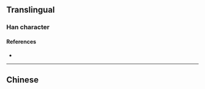 {{also|現}}
{{character info/new}}
==Translingual==
{{stroke order|type=animate}}

===Han character===
{{Han char|rn=96|rad=玉|as=04|sn=8|four=|canj=MGBHU|ids=⿰王见}}

====References====
* {{Han ref|kx=0728.211|hdz=21104.060|uh=73B0|ud=29616}}

----

==Chinese==
{{zh-see|現}}
